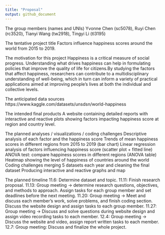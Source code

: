 ```yaml
---
title: "Proposal"
output: github_document
---
```


The group members (names and UNIs)
Yvonne Chen (sc5078), Ruyi Chen (rc3520), Tianyi Wang (tw2918), Tingyi Li (tl3195)

The tentative project title
Factors influence happiness scores around the world from 2015 to 2019.

The motivation for this project
Happiness is a critical measure of social progress. Understanding what drives happiness can help in formulating policies that improve the quality of life for citizens.By studying the factors that affect happiness, researchers can contribute to a multidisciplinary understanding of well-being, which in turn can inform a variety of practical applications aimed at improving people’s lives at both the individual and collective levels.

The anticipated data sources
https://www.kaggle.com/datasets/unsdsn/world-happiness 

The intended final products
A website containing detailed reports with interactive and reactive plots showing factors impacting happiness score at region and country level. 

The planned analyses / visualizations / coding challenges
Descriptive analysis of each factor and the happiness score
Trends of mean happiness scores in different regions from 2015 to 2019 (bar chart)
Linear regression analysis of factors influencing happiness score (scatter plot + fitted line)
ANOVA test: compare happiness scores in different regions (ANOVA table)
Heatmap showing the level of happiness of countries around the world
Coding challenges
merging 5 datasets each year and cleaning the final dataset
Producing interactive and reactive graphs and map

The planned timeline
11.6: Determine dataset and topic.
11.11: Finish research proposal.
11.13: Group meeting → determine research questions, objectives, and methods to approach. Assign tasks for each group member and set deadlines before the next meeting.
11.20: Group meeting → Meet and discuss each member’s work, solve problems, and finish coding section. Discuss the website design and assign tasks to each group member.
11.27: Group meeting → Discuss and solve questions during website design and assign video recording tasks to each member.
12.4: Group meeting → Discuss the website and video, assign report written tasks to each member.
12.7: Group meeting: Discuss and finalize the whole project.

